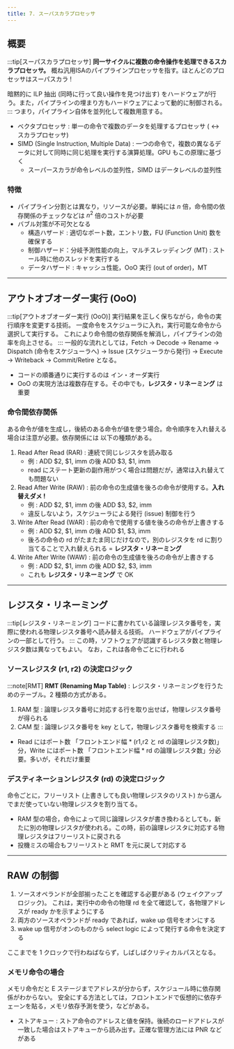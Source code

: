 ```yaml
---
title: 7. スーパスカラプロセッサ
---
```


## 概要
:::tip[スーパスカラプロセッサ]
**同一サイクルに複数の命令操作を処理できるスカラプロセッサ。** 概ね汎用ISAのパイプラインプロセッサを指す。ほとんどのプロセッサはスーパスカラ !

暗黙的に ILP 抽出 (同時に行って良い操作を見つけ出す) をハードウェアが行う。また，パイプラインの埋まり方もハードウェアによって動的に制御される。
:::
つまり，パイプライン自体を並列化して複数用意する。
- ベクタプロセッサ : 単一の命令で複数のデータを処理するプロセッサ ( $\leftrightarrow$ スカラプロセッサ)
- SIMD (Single Instruction, Multiple Data) : 一つの命令で，複数の異なるデータに対して同時に同じ処理を実行する演算処理。GPU もこの原理に基づく
    - スーパースカラが命令レベルの並列性，SIMD はデータレベルの並列性

### 特徴
- パイプライン分割とは異なり，リソースが必要。単純には $n$ 倍，命令間の依存関係のチェックなどは $n^2$ 倍のコストが必要
- バブル対策が不可欠となる
    - 構造ハザード : 適切なポート数，エントリ数，FU (Function Unit) 数を確保する
    - 制御ハザード：分岐予測性能の向上，マルチスレッディング (MT) : ストール時に他のスレッドを実行する
    - データハザード : キャッシュ性能，OoO 実行 (out of order)，MT

---
## アウトオブオーダー実行 (OoO)
:::tip[アウトオブオーダー実行 (OoO)]
実行結果を正しく保ちながら，命令の実行順序を変更する技術。
一度命令をスケジューラに入れ，実行可能な命令から選択して実行する。
これにより命令間の依存関係を解消し，パイプラインの効率を向上させる。
:::
一般的な流れとしては，Fetch → Decode → Rename → Dispatch (命令をスケジューラへ) → Issue (スケジューラから発行) → Execute → Writeback → Commit/Retire となる。
- コードの順番通りに実行するのは イン・オーダ実行
- OoO の実現方法は複数存在する。その中でも，**レジスタ・リネーミング** は重要

### 命令間依存関係
ある命令が値を生成し，後続のある命令が値を使う場合。命令順序を入れ替える場合は注意が必要。依存関係には 以下の種類がある。
1. Read After Read (RAR) : 連続で同じレジスタを読み取る
    - 例 : ADD \$2, \$1, imm の後 ADD \$3, \$1, imm
    - read にステート更新の副作用がつく場合は問題だが，通常は入れ替えても問題ない
2. Read After Write (RAW) : 前の命令の生成値を後ろの命令が使用する。**入れ替えダメ !**
    - 例 : ADD \$2, \$1, imm の後 ADD \$3, \$2, imm
    - 違反しないよう，スケジューラによる発行 (issue) 制御を行う
3. Write After Read (WAR) : 前の命令で使用する値を後ろの命令が上書きする
    - 例 : ADD \$2, \$1, imm の後 ADD \$1, \$3, imm
    - 後ろの命令の rd がたまたま同じだけなので，別のレジスタを rd に割り当てることで入れ替えられる = **レジスタ・リネーミング**
4. Write After Write (WAW) : 前の命令の生成値を後ろの命令が上書きする
    - 例 : ADD \$2, \$1, imm の後 ADD \$2, \$3, imm
    - これも **レジスタ・リネーミング** で OK

---
## レジスタ・リネーミング
:::tip[レジスタ・リネーミング]
コードに書かれている論理レジスタ番号を，実際に使われる物理レジスタ番号へ読み替える技術。
ハードウェアがパイプラインの一部として行う。
:::
この時，ソフトウェアが認識するレジスタ数と物理レジスタ数は異なってもよい。
なお，これは各命令ごとに行われる

### ソースレジスタ (r1, r2) の決定ロジック
:::note[RMT]
**RMT (Renaming Map Table)** : レジスタ・リネーミングを行うためのテーブル。2 種類の方式がある。
1. RAM 型 : 論理レジスタ番号に対応する行を取り出せば，物理レジスタ番号が得られる
2. CAM 型 : 論理レジスタ番号を key として，物理レジスタ番号を検索する
:::

- Read にはポート数 「フロントエンド幅 * (r1,r2 と rd の論理レジスタ数)」分，Write にはポート数 「フロントエンド幅 * rd の論理レジスタ数」分必要。多いが，それだけ重要

### デスティネーションレジスタ (rd) の決定ロジック
命令ごとに，フリーリスト (上書きしても良い物理レジスタのリスト) から選んでまだ使っていない物理レジスタを割り当てる。
- RAM 型の場合，命令によって同じ論理レジスタが書き換わるとしても，新たに別の物理レジスタが使われる。この時，前の論理レジスタに対応する物理レジスタはフリーリストに戻される
- 投機ミスの場合もフリーリストと RMT を元に戻して対応する

--- 
## RAW の制御
1. ソースオペランドが全部揃ったことを確認する必要がある (ウェイクアップロジック)。
これは，実行中の命令の物理 rd を全て確認して，各物理アドレスが ready かを示すようにする
2. 両方のソースオペランドが ready であれば，wake up 信号をオンにする
3. wake up 信号がオンのものから select logic によって発行する命令を決定する

ここまでを 1 クロックで行わねばならず，しばしばクリティカルパスとなる。

### メモリ命令の場合
メモリ命令だと E ステージまでアドレスが分からず，スケジュール時に依存関係がわからない。
安全にする方法としては，フロントエンドで仮想的に依存チェーンを貼る，メモリ依存予測を使う，などがある。
- ストアキュー : ストア命令のアドレスと値を保持。後続のロードアドレスが一致した場合はストアキューから読み出す。正確な管理方法には PNR などがある


